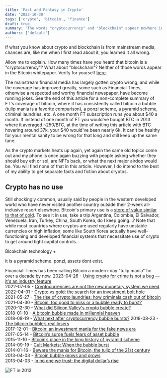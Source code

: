 ```yaml
---
title: 'Fact and Fantasy in Crypto'
date: '2023-10-30'
tags: ['crypto', 'bitcoin', 'finance']
draft: true
summary: 'The words "cryptocurrency" and "blockchain" appear nowhere in the Bitcoin Whitepaper.'
authors: ['default']
---
```


If what you know about crypto and blockchain is from mainstream media, chances are, like me when I first read about
it, you learned it all wrong.

Allow me to explain. How many times have you heard that bitcoin is a "cryptocurrency"? What about "blockchain"?
Neither of those words appear in the Bitcoin whitepaper. Verify for yourself [here](https://bitcoin.org/bitcoin.pdf).

The mainstream financial media has largely gotten crypto wrong, and while the coverage has improved greatly, some
such as Financial Times, otherwise a respected and worthy financial newspaper, have become running jokes. See the
end of this article for a non-complete summary of FT's coverage of bitcoin, where it has consistently called bitcoin
a bubble (tulip mania is a favorite comparison), a ponzi scheme, a pyramid scheme, criminal laundries, etc. A one month
FT subscription runs you about $40 a month. If instead of one month of FT you would've bought BTC in 2013 where it
averaged ~250/BTC, at the time of writing this article with BTC hovering around 37k, your $40 would've been nearly 6k.
It can't be healthy for your mental sanity to be wrong for that long and still keep up the same tune.

As the crypto markets heats up again, yet again the same old topics come out and my phone is once again buzzing with
people asking whether they should buy eth or sol, are NFTs back, or what the next major airdop would be. You will
find none of that in this article. However, I do intend to the best of my ability to get separate facts and fiction
about cryptos.

## Crypto has no use
Still shockingly common, usually said by people in the western developed world who have never visited another
country outside their 2-week all-inclusive resort elsewhere. Bitcoin's primary use is a [store of value similar to
that of gold](/blog/bitcoin-as-digital-gold). To see it in use, take a trip Argentina, Colombia, El Salvador,
Venezuela, Iran, Turkey, China, South Korea, do I keep going...? Note that while most countries where cryptos are
used regularly have unstable currencies or high inflation, some like South Korea actually have
well-functioning and developed financial systems that necessitate use of crypto to get around tight capital controls.

Blcokchain technology +

it is a pyramid scheme. ponzi, assets dont exist.



Financial Times has been calling Bitcoin a modern-day "tulip mania" for over a decade by now.
2023-04-26 - [Using crypto for crime is not a bug — it's an industry feature](https://www.ft.com/content/83b5932f-df6f-47a6-bf39-aa0c3172a098)\
2022-07-05 - [Cryptocurrencies are not the new monetary system we need](https://www.ft.com/content/f2faeec9-6d42-4d78-9c68-1f59795789a7)\
2022-04-01 - [Crypto vs gold: the search for an investment bolt hole](https://www.ft.com/content/d497772f-7422-4372-b72d-f74f96884466)\
2021-05-27 - [The rise of crypto laundries: how criminals cash out of bitcoin](https://www.ft.com/content/4169ea4b-d6d7-4a2e-bc91-480550c2f539)
2021-04-30 - [Bitcoin: too good to miss or a bubble ready to burst?](https://www.ft.com/content/be796d33-a5e7-4753-98a8-b586f1680d58)\
2020-12-30 - [What did Silicon Valley's crypto bubble create?](https://www.ft.com/content/e846c8f6-6ff0-4e2f-a95f-f32043558315)\
2018-01-10 - [A bitcoin bubble made in millennial heaven](https://www.ft.com/content/48265e56-f55d-11e7-8715-e94187b3017e)\
2018-08-19 - [What next after cryptocurrency bubble bursts?](https://www.ft.com/content/7ed0c3b8-a1f3-11e8-85da-eeb7a9ce36e4)
2018-08-23 - [The bitcoin bubble’s real losers](https://www.ft.com/content/c3a8fc74-a600-11e8-926a-7342fe5e173f)\
2017-12-01 - [Bitcoin: an investment mania for the fake news era](https://www.ft.com/content/c84caffc-d683-11e7-a303-9060cb1e5f44)\
2017-05-14 - [Bitcoin’s surge fuels fears of asset bubble](https://www.ft.com/content/ce3ef54e-371b-11e7-bce4-9023f8c0fd2e)\
2015-11-10 - [Bitcoin’s place in the long history of pyramid scheme](https://www.ft.com/content/1877c388-8797-11e5-90de-f44762bf9896)\
2014-09-19 - [Cult Markets: When the bubble burst](https://www.ft.com/content/aa105474-fa93-36e0-9aff-41d4ae8bcf44)\
2014-01-16 - [Beware the mania for Bitcoin, the tulip of the 21st century](https://www.ft.com/content/8cd97efe-7c6f-11e3-b514-00144feabdc0)\
2013-04-03 - [Bitcoin bubble grows and grows](https://www.ft.com/content/b4be7d8e-9c73-11e2-9a4b-00144feabdc0)\
2013-04-03 - [In no one we trust: the digital dollar’s rise](https://www.ft.com/content/50451a72-9d43-11e2-a8db-00144feabdc0)


![FT in 2012](/static/images/2023-10-ft.png)